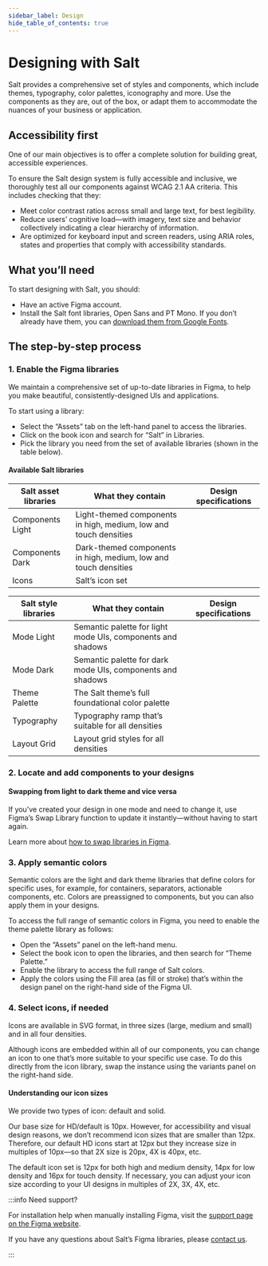 ```yaml
---
sidebar_label: Design
hide_table_of_contents: true
---
```



# Designing with Salt

<Content toc={toc}>

Salt provides a comprehensive set of styles and components, which include themes, typography, color palettes, iconography and more. Use the components as they are, out of the box, or adapt them to accommodate the nuances of your business or application.

## Accessibility first

One of our main objectives is to offer a complete solution for building great, accessible experiences.

To ensure the Salt design system is fully accessible and inclusive, we thoroughly test all our components against WCAG 2.1 AA criteria. This includes checking that they:

- Meet color contrast ratios across small and large text, for best legibility.
- Reduce users’ cognitive load—with imagery, text size and behavior collectively indicating a clear hierarchy of information.
- Are optimized for keyboard input and screen readers, using ARIA roles, states and properties that comply with accessibility standards.

## What you’ll need

To start designing with Salt, you should:

- Have an active Figma account.
- Install the Salt font libraries, Open Sans and PT Mono. If you don’t already have them, you can [download them from Google Fonts](https://fonts.google.com/share?selection.family=Open+Sans:ital,wght@0,300;0,400;0,500;0,600;0,700;0,800;1,300;1,400;1,500;1,600;1,700;1,800|PT+Mono).

## The step-by-step process

### 1. Enable the Figma libraries

We maintain a comprehensive set of up-to-date libraries in Figma, to help you make beautiful, consistently-designed UIs and applications.

To start using a library:

- Select the “Assets” tab on the left-hand panel to access the libraries.
- Click on the book icon and search for “Salt” in Libraries.
- Pick the library you need from the set of available libraries (shown in the table below).

#### Available Salt libraries

<table style={{ tableLayout: "fixed" }}>
  <thead>
    <tr>
      <th>Salt asset libraries</th>
      <th>What they contain</th>
      <th>Design specifications</th>
    </tr>
  </thead>
  <tbody>
    <tr>
      <td>Components Light</td>
      <td>Light-themed components in high, medium, low and touch densities</td>
      <td>
        <FigmaLink />
      </td>
    </tr>
    <tr>
      <td>Components Dark</td>
      <td>Dark-themed components in high, medium, low and touch densities</td>
      <td>
        <FigmaLink />
      </td>
    </tr>
    <tr>
      <td>Icons</td>
      <td>Salt’s icon set</td>
      <td>
        <FigmaLink />
      </td>
    </tr>
  </tbody>
</table>
<table style={{ tableLayout: "fixed" }}>
  <thead>
    <tr>
      <th>Salt style libraries</th>
      <th>What they contain</th>
      <th>Design specifications</th>
    </tr>
  </thead>
  <tbody>
    <tr>
      <td>Mode Light</td>
      <td>Semantic palette for light mode UIs, components and shadows</td>
      <td>
        <FigmaLink />
      </td>
    </tr>
    <tr>
      <td>Mode Dark</td>
      <td>Semantic palette for dark mode UIs, components and shadows</td>
      <td>
        <FigmaLink />
      </td>
    </tr>
    <tr>
      <td>Theme Palette</td>
      <td>The Salt theme’s full foundational color palette</td>
      <td>
        <FigmaLink />
      </td>
    </tr>
    <tr>
      <td>Typography</td>
      <td>Typography ramp that’s suitable for all densities</td>
      <td>
        <FigmaLink />
      </td>
    </tr>
    <tr>
      <td>Layout Grid</td>
      <td>Layout grid styles for all densities</td>
      <td>
        <FigmaLink />
      </td>
    </tr>
  </tbody>
</table>

### 2. Locate and add components to your designs

<DesignCards />

#### Swapping from light to dark theme and vice versa

If you’ve created your design in one mode and need to change it, use Figma’s Swap Library function to update it instantly—without having to start again.

Learn more about [how to swap libraries in Figma](https://help.figma.com/hc/en-us/articles/4404856784663-Swap-style-and-component-libraries#:~:text=Swap%20library%20lets%20you%20replace,style%20or%20component%20name%20only).

### 3. Apply semantic colors

Semantic colors are the light and dark theme libraries that define colors for specific uses, for example, for containers, separators, actionable components, etc. Colors are preassigned to components, but you can also apply them in your designs.

To access the full range of semantic colors in Figma, you need to enable the theme palette library as follows:

- Open the “Assets” panel on the left-hand menu.
- Select the book icon to open the libraries, and then search for “Theme Palette.”
- Enable the library to access the full range of Salt colors.
- Apply the colors using the Fill area (as fill or stroke) that’s within the design panel on the right-hand side of the Figma UI.

### 4. Select icons, if needed

Icons are available in SVG format, in three sizes (large, medium and small) and in all four densities.

Although icons are embedded within all of our components, you can change an icon to one that’s more suitable to your specific use case. To do this directly from the icon library, swap the instance using the variants panel on the right-hand side.

<SoloImgCard />

#### Understanding our icon sizes

We provide two types of icon: default and solid.

Our base size for HD/default is 10px. However, for accessibility and visual design reasons, we don’t recommend icon sizes that are smaller than 12px. Therefore, our default HD icons start at 12px but they increase size in multiples of 10px—so that 2X size is 20px, 4X is 40px, etc.

The default icon set is 12px for both high and medium density, 14px for low density and 16px for touch density. If necessary, you can adjust your icon size according to your UI designs in multiples of 2X, 3X, 4X, etc.

<IconsTable />

:::info Need support?

For installation help when manually installing Figma, visit the [support page on the Figma website](https://help.figma.com/hc/en-us/articles/360041057214-Get-help-from-the-Figma-Support-team).

If you have any questions about Salt’s Figma libraries, please [contact us](/support-and-contributions/).

:::

</Content>
